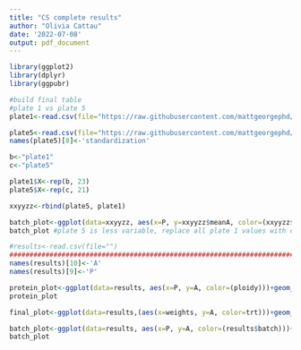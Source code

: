 ```yaml
---
title: "CS complete results"
author: "Olivia Cattau"
date: '2022-07-08'
output: pdf_document
---
```


```r
library(ggplot2)
library(dplyr)
library(ggpubr)

#build final table
#plate 1 vs plate 5
plate1<-read.csv(file="https://raw.githubusercontent.com/mattgeorgephd/NOPP-gigas-ploidy-temp/main/202107_EXP2/citrate_synthase/results/result_23.csv")

plate5<-read.csv(file="https://raw.githubusercontent.com/mattgeorgephd/NOPP-gigas-ploidy-temp/main/202107_EXP2/citrate_synthase/results/result_105.csv")
names(plate5)[8]<-'standardization'

b<-"plate1"
c<-"plate5"

plate1$X<-rep(b, 23)
plate5$X<-rep(c, 21)

xxyyzz<-rbind(plate5, plate1)

batch_plot<-ggplot(data=xxyyzz, aes(x=P, y=xxyyzz$meanA, color=(xxyyzz$X)))+geom_point()+theme_bw()+geom_smooth(method="lm", se=FALSE, formula=y~x)+geom_text(label=xxyyzz$Label, nudge_x=0.005)+ ylab("CS Activity (nmol/(mg*min))")
batch_plot #plate 5 is less variable, replace all plate 1 values with corresponding values in plate 5 except R47 (no duplicates)

#results<-read.csv(file="")
##############################################################################
names(results)[10]<-'A'
names(results)[9]<-'P'

protein_plot<-ggplot(data=results, aes(x=P, y=A, color=(ploidy)))+geom_point()+theme_bw()+geom_smooth(method="lm", se=FALSE, formula=y~x)+geom_text(label=results$Label, nudge_x=0.005)+ ylab("CS Activity (nmol/(mg*min))")
protein_plot

final_plot<-ggplot(data=results,(aes(x=weights, y=A, color=trt)))+geom_point()+theme_bw()+geom_smooth(method="lm", se=FALSE, formula = y ~ x ) + ylab("CS Activity (nmol/(mg*min))")

batch_plot<-ggplot(data=results, aes(x=P, y=A, color=(results$batch)))+geom_point()+theme_bw()+geom_smooth(method="lm", se=FALSE, formula=y~x)+geom_text(label=results$Label, nudge_x=0.005)+ ylab("CS Activity (nmol/(mg*min))")
batch_plot

```